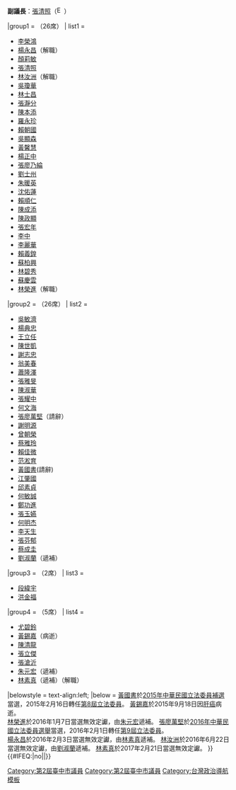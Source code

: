 {{Navbox
|name       = 臺中市第2屆議員
|title      = {{TCCC}}第2屆[[第一屆臺中市議員列表|議員]]
|image      = [[File:Flag of Taichung City.svg|100px|臺中市市旗]] 
|state      = {{{state<includeonly>|collapsed</includeonly>}}}
|listclass  = hlist
|groupstyle = width: 12.5em; text-align: left;
|liststyle  = width: auto; text-align: left;
|above      = '''議長'''：[[林士昌]]（[[File:Emblem of the Kuomintang.svg|16px]]）{{.w}}'''副議長'''：[[張清照]]（[[File:Emblem of the Kuomintang.svg|16px]]）

|group1     = {{KMT}}（26席）
| list1     = 
* [[李榮鴻]]
* [[楊永昌]]{{Sup|5}}（解職）
* [[顏莉敏]]
* [[張清照]]
* [[林汝洲]]{{Sup|6}}（解職）
* [[吳瓊華]]
* [[林士昌]]
* [[張瀞分]]
* [[陳本添]]
* [[羅永珍]]
* [[賴朝國]]
* [[吳顯森]]
* [[黃馨慧]]
* [[楊正中]]
* [[張廖乃綸]]
* [[劉士州]]
* [[朱暖英]]
* [[沈佑蓮]]
* [[賴順仁]]
* [[陳成添]]
* [[陳政顯]]
* [[張宏年]]
* [[李中 (議員)|李中]]
* [[李麗華 (1953年)|李麗華]]
* [[賴義鍠]]
* [[蘇柏興]]
* [[林碧秀]]
* [[蘇慶雲]]
* [[林榮進]]{{Sup|3}}（解職）

|group2    = {{DPP}}（26席）
| list2     = 
* [[吳敏濟]]
* [[楊典忠]]
* [[王立任]]
* [[陳世凱]]
* [[謝志忠]]
* [[翁美春]]
* [[蕭隆澤]]
* [[張雅旻]]
* [[陳淑華]]
* [[張耀中]]
* [[何文海]]
* [[張廖萬堅]]{{Sup|4}}（請辭）
* [[謝明源]]
* [[曾朝榮]]
* [[蔡雅玲]]
* [[賴佳微]]
* [[范淞育]]
* [[黃國書 (1964年)|黃國書]]{{Sup|1}}(請辭)
* [[江肇國]]
* [[邱素貞]]
* [[何敏誠]]
* [[鄭功進]]
* [[張玉嬿 (臺中市政治人物)|張玉嬿]]
* [[何明杰]]
* [[李天生 (政治人物)|李天生]]
* [[張芬郁]]
* [[蔡成圭]]
* [[劉淑蘭]]（遞補）

|group3     = {{PFP}}（2席）
| list3     = 
* [[段緯宇]]
* [[洪金福]]

|group4     = {{NONP}}（5席） 
| list4     =
* [[尤碧鈴]]
* [[黃錫嘉]]{{Sup|2}}（病逝）
* [[陳清龍]]
* [[張立傑]]
* [[張滄沂]]
* [[朱元宏]]（遞補）
* [[林素真]]（遞補）{{Sup|7}}（解職）

|belowstyle = text-align:left;
|below      = {{Sup|1}} [[黃國書 (台中市政治人物)|黃國書]]於[[2015年臺中市第六選舉區立法委員缺額補選|2015年中華民國立法委員補選]]當選，2015年2月16日轉任[[第8屆中華民國立法委員名單|第8屆立法委員]]。 {{Sup|2}} [[黃錫嘉]]於2015年9月18日因[[肝癌]]病逝。<br>{{Sup|3}} [[林榮進]]於2016年1月7日當選無效定讞，由[[朱元宏]]遞補。 {{Sup|4}} [[張廖萬堅]]於[[2016年中華民國立法委員選舉]]當選，2016年2月1日轉任[[第9屆中華民國立法委員名單|第9屆立法委員]]。<br>{{Sup|5}} [[楊永昌]]於2016年2月3日當選無效定讞，由[[林素真]]遞補。 {{Sup|6}} [[林汝洲]]於2016年6月22日當選無效定讞，由[[劉淑蘭]]遞補。 {{Sup|7}} [[林素真]]於2017年2月21日當選無效定讞。
}}<includeonly>{{#IFEQ:{{{cat}}}|no||[[Category:第2屆臺中市議員]]}}</includeonly><noinclude>{{Documentation}}</noinclude>

[[Category:第2屆臺中市議員]]
[[Category:台灣政治導航模板]]